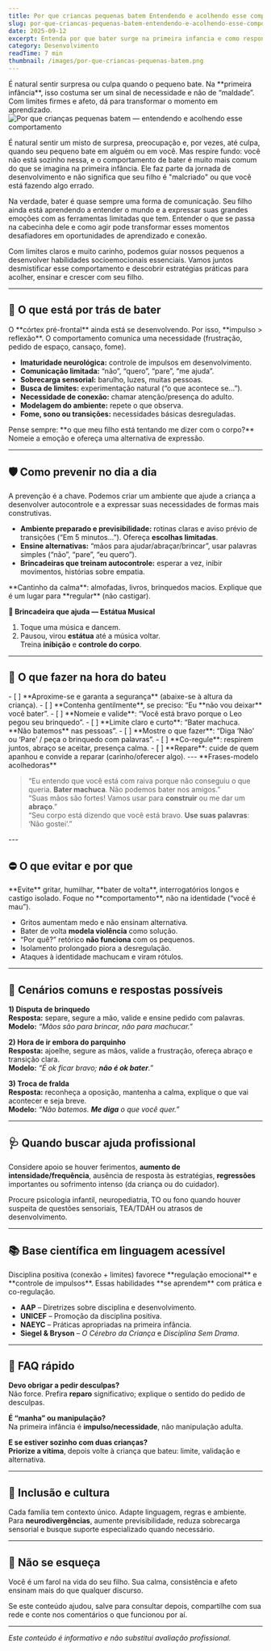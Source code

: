 ```yaml
---
title: Por que criancas pequenas batem Entendendo e acolhendo esse comportamento
slug: por-que-criancas-pequenas-batem-entendendo-e-acolhendo-esse-comportamento
date: 2025-09-12
excerpt: Entenda por que bater surge na primeira infancia e como responder com limites firmes e afeto, transformando conflitos em aprendizado.
category: Desenvolvimento
readTime: 7 min
thumbnail: /images/por-que-criancas-pequenas-batem.png
---
```





<Callout type="info" icon="ℹ️">
É natural sentir surpresa ou culpa quando o pequeno bate. Na **primeira infância**, isso costuma ser um sinal de necessidade e não de “maldade”. Com limites firmes e afeto, dá para transformar o momento em aprendizado.
</Callout>

<Image src="/images/por-que-criancas-pequenas-batem.png" alt="Por que crianças pequenas batem — entendendo e acolhendo esse comportamento" />

É natural sentir um misto de surpresa, preocupação e, por vezes, até culpa, quando seu pequeno bate em alguém ou em você. Mas respire fundo: você não está sozinho nessa, e o comportamento de bater é muito mais comum do que se imagina na primeira infância. Ele faz parte da jornada de desenvolvimento e não significa que seu filho é "malcriado" ou que você está fazendo algo errado.

Na verdade, bater é quase sempre uma forma de comunicação. Seu filho ainda está aprendendo a entender o mundo e a expressar suas grandes emoções com as ferramentas limitadas que tem. Entender o que se passa na cabecinha dele e como agir pode transformar esses momentos desafiadores em oportunidades de aprendizado e conexão.

Com limites claros e muito carinho, podemos guiar nossos pequenos a desenvolver habilidades socioemocionais essenciais. Vamos juntos desmistificar esse comportamento e descobrir estratégias práticas para acolher, ensinar e crescer com seu filho.

---

## 🧠 O que está por trás de bater

<Info icon="🧬">
O **córtex pré-frontal** ainda está se desenvolvendo. Por isso, **impulso > reflexão**. O comportamento comunica uma necessidade (frustração, pedido de espaço, cansaço, fome).
</Info>

- **Imaturidade neurológica:** controle de impulsos em desenvolvimento.
- **Comunicação limitada:** “não”, “quero”, “pare”, “me ajuda”.
- **Sobrecarga sensorial:** barulho, luzes, muitas pessoas.
- **Busca de limites:** experimentação natural (“o que acontece se…”).
- **Necessidade de conexão:** chamar atenção/presença do adulto.
- **Modelagem do ambiente:** repete o que observa.
- **Fome, sono ou transições:** necessidades básicas desreguladas.

<Tip icon="💡">
Pense sempre: **o que meu filho está tentando me dizer com o corpo?** Nomeie a emoção e ofereça uma alternativa de expressão.
</Tip>

---

## 🛡️ Como prevenir no dia a dia

A prevenção é a chave. Podemos criar um ambiente que ajude a criança a desenvolver autocontrole e a expressar suas necessidades de formas mais construtivas.

- **Ambiente preparado e previsibilidade:** rotinas claras e aviso prévio de transições (“Em 5 minutos…”). Ofereça **escolhas limitadas**.
- **Ensine alternativas:** “mãos para ajudar/abraçar/brincar”, usar palavras simples (“não”, “pare”, “eu quero”).
- **Brincadeiras que treinam autocontrole:** esperar a vez, inibir movimentos, histórias sobre empatia.

<Callout type="tip" icon="🧺">
**Cantinho da calma**: almofadas, livros, brinquedos macios. Explique que é um lugar para **regular** (não castigar).
</Callout>

**🎲 Brincadeira que ajuda — Estátua Musical**  
1) Toque uma música e dancem.  
2) Pausou, virou **estátua** até a música voltar.  
Treina **inibição** e **controle do corpo**.

---

## 🫶 O que fazer na hora do bateu

<Checklist>
- [ ] **Aproxime-se e garanta a segurança** (abaixe-se à altura da criança).
- [ ] **Contenha gentilmente**, se preciso: “Eu **não vou deixar** você bater”.
- [ ] **Nomeie e valide**: “Você está bravo porque o Leo pegou seu brinquedo”.
- [ ] **Limite claro e curto**: “Bater machuca. **Não batemos** nas pessoas”.
- [ ] **Mostre o que fazer**: “Diga ‘Não’ ou ‘Pare’ / peça o brinquedo com palavras”.
- [ ] **Co-regule**: respirem juntos, abraço se aceitar, presença calma.
- [ ] **Repare**: cuide de quem apanhou e convide a reparar (carinho/oferecer algo).
</Checklist>
---
<Info icon="🗣️">
**Frases-modelo acolhedoras**


> “Eu entendo que você está com raiva porque não conseguiu o que queria. **Bater machuca**. Não podemos bater nos amigos.”  
> “Suas mãos são fortes! Vamos usar para **construir** ou me dar um **abraço**.”  
> “Seu corpo está dizendo que você está bravo. **Use suas palavras**: ‘Não gostei’.”
</Info>
---

## ⛔ O que evitar e por que

<Warning icon="⚠️">
**Evite** gritar, humilhar, **bater de volta**, interrogatórios longos e castigo isolado. Foque no **comportamento**, não na identidade (“você é mau”).
</Warning>

- Gritos aumentam medo e não ensinam alternativa.  
- Bater de volta **modela violência** como solução.  
- “Por quê?” retórico **não funciona** com os pequenos.  
- Isolamento prolongado piora a desregulação.  
- Ataques à identidade machucam e viram rótulos.

---

## 🎯 Cenários comuns e respostas possíveis

**1) Disputa de brinquedo**  
**Resposta:** separe, segure a mão, valide e ensine pedido com palavras.  
**Modelo:** _“Mãos são para brincar, não para machucar.”_

**2) Hora de ir embora do parquinho**  
**Resposta:** ajoelhe, segure as mãos, valide a frustração, ofereça abraço e transição clara.  
**Modelo:** _“É ok ficar bravo; **não é ok bater**.”_

**3) Troca de fralda**  
**Resposta:** reconheça a oposição, mantenha a calma, explique o que vai acontecer e seja breve.  
**Modelo:** _“Não batemos. **Me diga** o que você quer.”_

---

## 🩺 Quando buscar ajuda profissional

Considere apoio se houver ferimentos, **aumento de intensidade/frequência**, ausência de resposta às estratégias, **regressões** importantes ou sofrimento intenso (da criança ou do cuidador).

<Callout type="safety" icon="🛡️">
Procure psicologia infantil, neuropediatria, TO ou fono quando houver suspeita de questões sensoriais, TEA/TDAH ou atrasos de desenvolvimento.
</Callout>

---

## 📚 Base científica em linguagem acessível

<Info icon="📖">
Disciplina positiva (conexão + limites) favorece **regulação emocional** e **controle de impulsos**. Essas habilidades **se aprendem** com prática e co-regulação.
</Info>

- **AAP** – Diretrizes sobre disciplina e desenvolvimento.  
- **UNICEF** – Promoção da disciplina positiva.  
- **NAEYC** – Práticas apropriadas na primeira infância.  
- **Siegel & Bryson** – *O Cérebro da Criança* e *Disciplina Sem Drama*.

---

## 💬 FAQ rápido

**Devo obrigar a pedir desculpas?**  
Não force. Prefira **reparo** significativo; explique o sentido do pedido de desculpas.

**É “manha” ou manipulação?**  
Na primeira infância é **impulso/necessidade**, não manipulação adulta.

**E se estiver sozinho com duas crianças?**  
**Priorize a vítima**, depois volte à criança que bateu: limite, validação e alternativa.

---

## 🤝 Inclusão e cultura

Cada família tem contexto único. Adapte linguagem, regras e ambiente. Para **neurodivergências**, aumente previsibilidade, reduza sobrecarga sensorial e busque suporte especializado quando necessário.

---

## 🌟 Não se esqueça

Você é um farol na vida do seu filho. Sua calma, consistência e afeto ensinam mais do que qualquer discurso.

<Tip icon="📝">
Se este conteúdo ajudou, salve para consultar depois, compartilhe com sua rede e conte nos comentários o que funcionou por aí.
</Tip>

---

_Este conteúdo é informativo e não substitui avaliação profissional._
